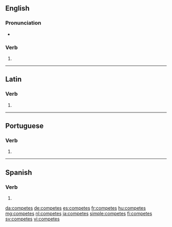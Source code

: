 {{also|competés|compètes}}
==English==

===Pronunciation===
* {{IPA|/kəmˈpiːts/|lang=en}}

===Verb===
{{head|en|verb form}}

# {{en-third-person singular of|compete}}

----

==Latin==

===Verb===
{{la-verb-form|competēs}}

# {{inflection of|competō||2|s|futr|actv|indc|lang=la}}

----

==Portuguese==

===Verb===
{{pt-verb-form}}

# {{inflection of|competir||2|s|pres|indc|lang=pt}}

----

==Spanish==

===Verb===
{{head|es|verb form}}

# {{es-verb form of|ending=er|mood=indicative|tense=present|pers=2|formal=no|number=singular|competer}}

[[da:competes]]
[[de:competes]]
[[es:competes]]
[[fr:competes]]
[[hu:competes]]
[[mg:competes]]
[[nl:competes]]
[[ja:competes]]
[[simple:competes]]
[[fi:competes]]
[[sv:competes]]
[[vi:competes]]